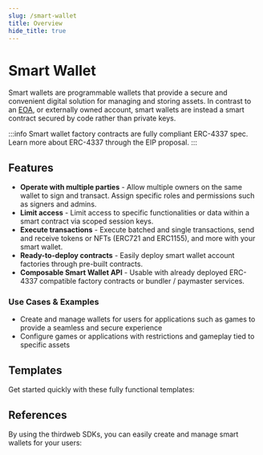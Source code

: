 ```yaml
---
slug: /smart-wallet
title: Overview
hide_title: true
---
```



# Smart Wallet

Smart wallets are programmable wallets that provide a secure and convenient digital solution for managing and storing assets. In contrast to an [EOA](https://ethereum.org/en/developers/docs/accounts/), or externally owned account, smart wallets are instead a smart contract secured by code rather than private keys. 

:::info
Smart wallet factory contracts are fully compliant ERC-4337 spec. Learn more about ERC-4337 through the EIP proposal. 
:::

## Features

- **Operate with multiple parties** - Allow multiple owners on the same wallet to sign and transact. Assign specific roles and permissions such as signers and admins.
- **Limit access** - Limit access to specific functionalities or data within a smart contract via scoped session keys.
- **Execute transactions** - Execute batched and single transactions, send and receive tokens or NFTs (ERC721 and ERC1155), and more with your smart wallet.
- **Ready-to-deploy contracts** - Easily deploy smart wallet account factories through pre-built contracts.
- **Composable Smart Wallet API** - Usable with already deployed ERC-4337 compatible factory contracts or bundler / paymaster services.

### Use Cases & Examples

- Create and manage wallets for users for applications such as games to provide a seamless and secure experience
- Configure games or applications with restrictions and gameplay tied to specific assets

## Templates

Get started quickly with these fully functional templates:

<div className="row" style={{ marginLeft: 8 }}>
  <div>
    <ViewRepoButton
      name={"js"}
      text="Node.js Script"
      link={"https://github.com/thirdweb-example/smart-wallet-script"}
    />
  </div>
  <div style={{ marginLeft: 12 }}>
    <ViewRepoButton
      name={"js"}
      text="React App"
      link={"https://github.com/thirdweb-example/smart-wallet-react"}
    />
  </div>
</div>

## References

By using the thirdweb SDKs, you can easily create and manage smart wallets for your users:

<div className="row" style={{ marginBottom: 12, padding: 8, paddingTop: 0 }}>
  <div className="col col--4" style={{ padding: 8 }}>
    <QuickstartCard
      name="Wallet SDK"
      link="/wallet/smart-wallet"
      image="/assets/product/wallet.png"
      description="Using smart wallets with the Wallet SDK for low level control in JavaScript"
    />
  </div>
  <div className="col col--4" style={{ padding: 8 }}>
    <QuickstartCard
      name="React SDK"
      link="/react/react.smartwallet"
      image="/assets/languages/react.png"
      description="Using smart wallets with Connect Wallet in a React app."
    />
  </div>
  <div className="col col--4" style={{ padding: 8 }}>
    <QuickstartCard
      name="React Native SDK"
      link="/react-native/wallets#smart-wallet"
      image="/assets/languages/react-native.png"
      description="Using smart wallets with Connect Wallet for mobile apps"
    />
  </div>
  <div className="col col--4" style={{ padding: 8 }}>
    <QuickstartCard
      name="Unity SDK"
      link="/unity/thirdwebmanager#smart-wallet-options"
      image="/assets/languages/unity.webp"
      description="Using smart wallets in a game built with Unity"
    />
  </div>
</div>
